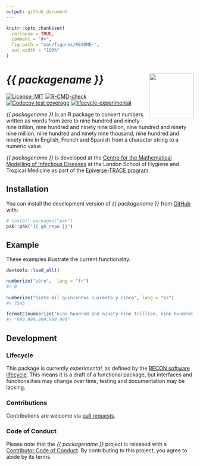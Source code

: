 ```yaml
---
output: github_document
---
```


<!-- README.md is generated from README.Rmd. Please edit that file. -->
<!-- The code to render this README is stored in .github/workflows/render-readme.yaml -->
<!-- Variables marked with double curly braces will be transformed beforehand: -->
<!-- `packagename` is extracted from the DESCRIPTION file -->
<!-- `gh_repo` is extracted via a special environment variable in GitHub Actions -->


```r
knitr::opts_chunk$set(
  collapse = TRUE,
  comment = "#>",
  fig.path = "man/figures/README-",
  out.width = "100%"
)
```

# _{{ packagename }}_ <img src="man/figures/logo.svg" align="right" width="120" />

<!-- badges: start -->
[![License: MIT](https://img.shields.io/badge/License-MIT-yellow.svg)](https://opensource.org/license/mit/)
[![R-CMD-check](https://github.com/{{ gh_repo }}/actions/workflows/R-CMD-check.yaml/badge.svg)](https://github.com/{{ gh_repo }}/actions/workflows/R-CMD-check.yaml)
[![Codecov test coverage](https://codecov.io/gh/{{ gh_repo }}/branch/main/graph/badge.svg)](https://app.codecov.io/gh/{{ gh_repo }}?branch=main)
[![lifecycle-experimental](https://www.reconverse.org/images/badge-experimental.svg)](https://www.reconverse.org/lifecycle.html#experimental) 
<!-- badges: end -->

_{{ packagename }}_ is an R package to convert numbers written as words from zero to nine hundred and ninety nine trillion, nine hundred and ninety nine billion, nine hundred and ninety nine million, nine hundred and ninety nine thousand, nine hundred and ninety nine in English, French and Spanish from a character string to a numeric value.

<!-- This sentence is optional and can be removed -->
_{{ packagename }}_ is developed at the [Centre for the Mathematical Modelling of Infectious Diseases](https://www.lshtm.ac.uk/research/centres/centre-mathematical-modelling-infectious-diseases) at the London School of Hygiene and Tropical Medicine as part of the [Epiverse-TRACE program](https://data.org/initiatives/epiverse/).


## Installation

You can install the development version of _{{ packagename }}_ from
[GitHub](https://github.com/) with:

``` r
# install.packages("pak")
pak::pak("{{ gh_repo }}")
```

## Example

These examples illustrate the current functionality.

``` r
devtools::load_all()

numberize("zéro",  lang = "fr")
#> 0
    
numberize("Siete mil quinientos cuarenta y cinco", lang = "es")
#> 7545

formatC(numberize("nine hundred and ninety-nine trillion, nine hundred and ninety-nine billion, nine hundred and ninety-nine million, nine hundred and ninety-nine thousand, nine hundred and ninety-nine"), big.mark = ",", format = "fg")
#> "999,999,999,999,999"
```

## Development

### Lifecycle

This package is currently *experimental*, as defined by the [RECON software
lifecycle](https://www.reconverse.org/lifecycle.html). This means it is a draft of a functional package, but interfaces and functionalities may change over time, testing and documentation may be lacking.

### Contributions

Contributions are welcome via [pull requests](https://github.com/{{ gh_repo }}/pulls).

### Code of Conduct

Please note that the _{{ packagename }}_ project is released with a 
[Contributor Code of Conduct](https://github.com/epiverse-trace/.github/blob/main/CODE_OF_CONDUCT.md).
By contributing to this project, you agree to abide by its terms.